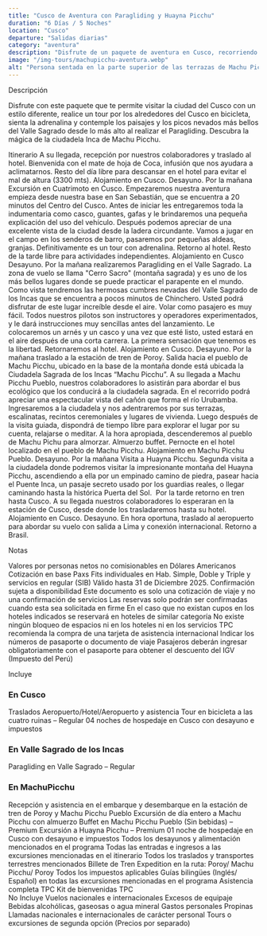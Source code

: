 ```yaml
---
title: "Cusco de Aventura con Paragliding y Huayna Picchu"
duration: "6 Días / 5 Noches"
location: "Cusco"
departure: "Salidas diarias"
category: "aventura"
description: "Disfrute de un paquete de aventura en Cusco, recorriendo la ciudad en bicicleta, experimentando la adrenalina del paragliding en el Valle Sagrado y explorando la majestuosa ciudadela de Machu Picchu y Huayna Picchu. Una experiencia única que combina naturaleza, cultura y emociones extremas."
image: "/img-tours/machupicchu-aventura.webp"
alt: "Persona sentada en la parte superior de las terrazas de Machu Picchu contenplando la ciudadela y Huayna Picchu"
---
```



<H2Tours> Descripción </H2Tours>

Disfrute con este paquete que te permite visitar la ciudad del Cusco con un estilo diferente, realice un tour por los alrededores del Cusco en bicicleta, sienta la adrenalina y contemple los paisajes y los picos nevados más bellos del Valle Sagrado desde lo más alto al realizar el Paragliding. Descubra la mágica de la ciudadela Inca de Machu Picchu.

<section id="itinerario"  class="mt-16">
<H2Tours> Itinerario </H2Tours>

<ItineraryDay day="1" title="Cusco">
  A su llegada, recepción por nuestros colaboradores y traslado al hotel.
  Bienvenida con el mate de hoja de Coca, infusión que nos ayudara a
  aclimatarnos. Resto del día libre para descansar en el hotel para evitar el
  mal de altura (3300 mts). Alojamiento en Cusco.
</ItineraryDay>

<ItineraryDay day="2" title="Cusco">
  Desayuno. Por la mañana Excursión en Cuatrimoto en Cusco. Empezaremos nuestra
  aventura empieza desde nuestra base en San Sebastián, que se encuentra a 20
  minutos del Centro del Cusco. Antes de iniciar les entregaremos toda la
  indumentaria como casco, guantes, gafas y le brindaremos una pequeña
  explicación del uso del vehículo. Después podemos apreciar de una excelente
  vista de la ciudad desde la ladera circundante. Vamos a jugar en el campo en
  los senderos de barro, pasaremos por pequeñas aldeas, granjas. Definitivamente
  es un tour con adrenalina. Retorno al hotel. Resto de la tarde libre para
  actividades independientes. Alojamiento en Cusco
</ItineraryDay>

<ItineraryDay day="3" title="Cusco / Valle Sagrado">
  Desayuno. Por la mañana realizaremos Paragliding en el Valle Sagrado. La zona
  de vuelo se llama "Cerro Sacro" (montaña sagrada) y es uno de los más bellos
  lugares donde se puede practicar el parapente en el mundo. Como vista
  tendremos las hermosas cumbres nevadas del Valle Sagrado de los Incas que se
  encuentra a pocos minutos de Chinchero. Usted podrá disfrutar de este lugar
  increíble desde el aire. Volar como pasajero es muy fácil. Todos nuestros
  pilotos son instructores y operadores experimentados, y le dará instrucciones
  muy sencillas antes del lanzamiento. Le colocaremos un arnés y un casco y una
  vez que esté listo, usted estará en el aire después de una corta carrera. La
  primera sensación que tenemos es la libertad. Retornaremos al hotel.
  Alojamiento en Cusco.
</ItineraryDay>

<ItineraryDay day="4" title="Cusco / MachuPicchu">
  Desayuno. Por la mañana traslado a la estación de tren de Poroy. Salida hacia
  el pueblo de Machu Picchu, ubicado en la base de la montaña donde está ubicada
  la Ciudadela Sagrada de los Incas “Machu Picchu”. A su llegada a Machu Picchu
  Pueblo, nuestros colaboradores lo asistirán para abordar el bus ecológico que
  los conducirá a la ciudadela sagrada. En el recorrido podrá apreciar una
  espectacular vista del cañón que forma el río Urubamba. Ingresaremos a la
  ciudadela y nos adentraremos por sus terrazas, escalinatas, recintos
  ceremoniales y lugares de vivienda. Luego después de la visita guiada,
  dispondrá de tiempo libre para explorar el lugar por su cuenta, relajarse o
  meditar. A la hora apropiada, descenderemos al pueblo de Machu Pichu para
  almorzar. Almuerzo buffet. Pernocte en el hotel localizado en el pueblo de
  Machu Picchu. Alojamiento en Machu Picchu Pueblo.
</ItineraryDay>

<ItineraryDay day="5" title="Machu Picchu / Cusco">
  Desayuno. Por la mañana Visita a Huayna Picchu. Segunda visita a la ciudadela
  donde podremos visitar la impresionante montaña del Huayna Picchu, ascendiendo
  a ella por un empinado camino de piedra, pasear hacia el Puente Inca, un
  pasaje secreto usado por los guardias reales, o llegar caminando hasta la
  histórica Puerta del Sol.  Por la tarde retorno en tren hasta Cusco. A su
  llegada nuestros colaboradores lo esperaran en la estación de Cusco, desde
  donde los trasladaremos hasta su hotel. Alojamiento en Cusco.
</ItineraryDay>

<ItineraryDay day="6" title="Cusco">
  Desayuno. En hora oportuna, traslado al aeropuerto para abordar su vuelo con salida a Lima y conexión internacional. Retorno a Brasil.
</ItineraryDay>
</section>

<section id="notas" class="mt-16">

<H2Tours> Notas </H2Tours>

<IconListItem icon={NotesIcon}>
  Valores por personas netos no comisionables en Dólares Americanos
</IconListItem>
<IconListItem icon={NotesIcon}>
  Cotización en base Paxs Fits individuales en Hab. Simple, Doble y Triple y servicios en regular (SIB)
</IconListItem>
<IconListItem icon={NotesIcon}>
  Válido hasta 31 de Diciembre 2025. Confirmación sujeta a disponibilidad
</IconListItem>
<IconListItem icon={NotesIcon}>
  Este documento es solo una cotización de viaje y no una confirmación de servicios
</IconListItem>
<IconListItem icon={NotesIcon}>
  Las reservas solo podrán ser confirmadas cuando esta sea solicitada en firme
</IconListItem>
<IconListItem icon={NotesIcon}>
  En el caso que no existan cupos en los hoteles indicados se reservará en hoteles de similar categoría
</IconListItem>
<IconListItem icon={NotesIcon}>
  No existe ningún bloqueo de espacios ni en los hoteles ni en los servicios
</IconListItem>
<IconListItem icon={NotesIcon}>
  TPC recomienda la compra de una tarjeta de asistencia internacional
</IconListItem>
<IconListItem icon={NotesIcon}>
  Indicar los números de pasaporte o documento de viaje
</IconListItem>
<IconListItem icon={NotesIcon}>
  Pasajeros deberán ingresar obligatoriamente con el pasaporte para obtener el descuento del IGV (Impuesto del Perú)
</IconListItem>
</section>

<section id="incluye" class="mt-16">

<H2Tours> Incluye </H2Tours>
### **En Cusco**
<IconListItem icon={IncludesIcon}>
  Traslados Aeropuerto/Hotel/Aeropuerto y asistencia
</IconListItem>
<IconListItem icon={IncludesIcon}>
  Tour en bicicleta a las cuatro ruinas – Regular
</IconListItem>
<IconListItem icon={IncludesIcon}>
  04 noches de hospedaje en Cusco con desayuno e impuestos
</IconListItem>

### **En Valle Sagrado de los Incas**

<IconListItem icon={IncludesIcon}>
  Paragliding en Valle Sagrado – Regular
</IconListItem>

### **En MachuPicchu**

<IconListItem icon={IncludesIcon}>
  Recepción y asistencia en el embarque y desembarque en la estación de tren de Poroy y Machu Picchu Pueblo
</IconListItem>
<IconListItem icon={IncludesIcon}>
  Excursión de día entero a Machu Picchu con almuerzo Buffet en Machu Picchu Pueblo (Sin bebidas) – Premium
</IconListItem>
<IconListItem icon={IncludesIcon}>
  Excursión a Huayna Picchu – Premium
</IconListItem>
<IconListItem icon={IncludesIcon}>
  01 noche de hospedaje en Cusco con desayuno e impuestos
</IconListItem>
<IconListItem icon={IncludesIcon}>
  Todos los desayunos y alimentación mencionados en el programa
</IconListItem>
<IconListItem icon={IncludesIcon}>
  Todas las entradas e ingresos a las excursiones mencionadas en el itinerario
</IconListItem>
<IconListItem icon={IncludesIcon}>
  Todos los traslados y transportes terrestres mencionados
</IconListItem>
<IconListItem icon={IncludesIcon}>
  Billete de Tren Expedition en la ruta: Poroy/ Machu Picchu/ Poroy
</IconListItem>
<IconListItem icon={IncludesIcon}>
  Todos los impuestos aplicables
</IconListItem>
<IconListItem icon={IncludesIcon}>
  Guías bilingües (Inglés/ Español) en todas las excursiones mencionadas en el programa
</IconListItem>
<IconListItem icon={IncludesIcon}>
  Asistencia completa TPC
</IconListItem>
<IconListItem icon={IncludesIcon}>
  Kit de bienvenidas TPC
</IconListItem>
</section>

<section id="no-incluye" class="mt-16">
<H2Tours> No Incluye </H2Tours>

<IconListItem icon={ExcludesIcon}>
  Vuelos nacionales e internacionales
</IconListItem>
<IconListItem icon={ExcludesIcon}>
  Excesos de equipaje
</IconListItem>
<IconListItem icon={ExcludesIcon}>
  Bebidas alcohólicas, gaseosas o agua mineral
</IconListItem>
<IconListItem icon={ExcludesIcon}>
  Gastos personales
</IconListItem>
<IconListItem icon={ExcludesIcon}>
  Propinas
</IconListItem>
<IconListItem icon={ExcludesIcon}>
  Llamadas nacionales e internacionales de carácter personal
</IconListItem>
<IconListItem icon={ExcludesIcon}>
  Tours o excursiones de segunda opción (Precios por separado)
</IconListItem>
</section>
